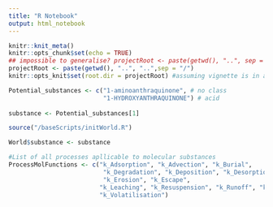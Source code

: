 ```yaml
---
title: "R Notebook"
output: html_notebook
---
```


```r
knitr::knit_meta()
knitr::opts_chunk$set(echo = TRUE)
## impossible to generalise? projectRoot <- paste(getwd(), "..", sep = "/")
projectRoot <- paste(getwd(), "..", "..",sep = "/")
knitr::opts_knit$set(root.dir = projectRoot) #assuming vignette is in a direct subfolder of the project
```

```r
Potential_substances <- c("1-aminoanthraquinone", # no class
                          "1-HYDROXYANTHRAQUINONE") # acid
               
substance <- Potential_substances[1]

source("/baseScripts/initWorld.R")

World$substance <- substance

#List of all processes apllicable to molecular substances
ProcessMolFunctions <- c("k_Adsorption", "k_Advection", "k_Burial",
                          "k_Degradation", "k_Deposition", "k_Desorption",
                          "k_Erosion", "k_Escape", 
                         "k_Leaching", "k_Resuspension", "k_Runoff", "k_Sedimentation", 
                         "k_Volatilisation")


```


